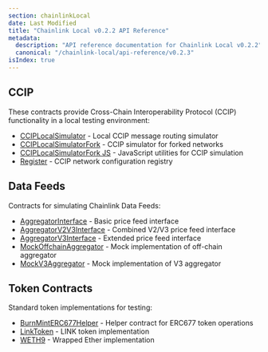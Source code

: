 ```yaml
---
section: chainlinkLocal
date: Last Modified
title: "Chainlink Local v0.2.2 API Reference"
metadata:
  description: "API reference documentation for Chainlink Local v0.2.2"
  canonical: "/chainlink-local/api-reference/v0.2.3"
isIndex: true
---
```



<Common callout="importPackage022" />

## CCIP

These contracts provide Cross-Chain Interoperability Protocol (CCIP) functionality in a local testing environment:

- [CCIPLocalSimulator](./ccip-local-simulator) - Local CCIP message routing simulator
- [CCIPLocalSimulatorFork](./ccip-local-simulator-fork) - CCIP simulator for forked networks
- [CCIPLocalSimulatorFork JS](./ccip-local-simulator-fork-js) - JavaScript utilities for CCIP simulation
- [Register](./register) - CCIP network configuration registry

## Data Feeds

Contracts for simulating Chainlink Data Feeds:

- [AggregatorInterface](./aggregator-interface) - Basic price feed interface
- [AggregatorV2V3Interface](./aggregator-v2v3-interface) - Combined V2/V3 price feed interface
- [AggregatorV3Interface](./aggregator-v3-interface) - Extended price feed interface
- [MockOffchainAggregator](./mock-offchain-aggregator) - Mock implementation of off-chain aggregator
- [MockV3Aggregator](./mock-v3-aggregator) - Mock implementation of V3 aggregator

## Token Contracts

Standard token implementations for testing:

- [BurnMintERC677Helper](./burn-mint-erc677-helper) - Helper contract for ERC677 token operations
- [LinkToken](./link-token) - LINK token implementation
- [WETH9](./weth9) - Wrapped Ether implementation
